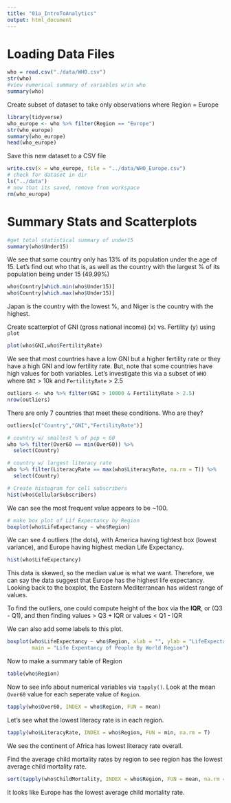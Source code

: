 ```yaml
---
title: "01a_IntroToAnalytics"
output: html_document
---
```


# Loading Data Files
```r
who = read.csv("./data/WHO.csv")
str(who)
#view numerical summary of variables w/in who
summary(who)
```
Create subset of dataset to take only observations where Region = Europe
```r
library(tidyverse)
who_europe <- who %>% filter(Region == "Europe")
str(who_europe)
summary(who_europe)
head(who_europe)
```

Save this new dataset to a CSV file
```r
write.csv(x = who_europe, file = "../data/WHO_Europe.csv")
# check for dataset in dir
ls("../data")
# now that its saved, remove from workspace
rm(who_europe)
```

# Summary Stats and Scatterplots
```r
#get total statistical summary of under15
summary(who$Under15)
```

We see that some country only has 13% of its population under the age of 15. Let's find out who that is, as well as the country with the largest % of its population being under 15 (49.99%)
```r
who$Country[which.min(who$Under15)]
who$Country[which.max(who$Under15)]
```      
Japan is the country with the lowest %, and Niger is the country with the highest.

Create scatterplot of GNI (gross national income) (x) vs. Fertility (y) using `plot` 
```r
plot(who$GNI,who$FertilityRate)
```

We see that most countries have a low GNI but a higher fertility rate or they have a high GNI and low fertility rate. But, note that some countries have high values for both variables. Let's investigate this via a subset of `WHO` where `GNI` > 10k and `FertilityRate` > 2.5
```r
outliers <- who %>% filter(GNI > 10000 & FertilityRate > 2.5)
nrow(outliers)
```

There are only 7 countries that meet these conditions. Who are they?
```r
outliers[c("Country","GNI","FertilityRate")]
```

```r
# country w/ smallest % of pop < 60
who %>% filter(Over60 == min(Over60)) %>%
  select(Country)

# country w/ largest literacy rate
who %>% filter(LiteracyRate == max(who$LiteracyRate, na.rm = T)) %>%
  select(Country)
```

```r
# Create histogram for cell subscribers
hist(who$CellularSubscribers)
```
We can see the most frequent value appears to be ~100.
```r
# make box plot of Lif Expectancy by Region
boxplot(who$LifeExpectancy ~ who$Region)
```
We can see 4 outliers (the dots), with America having tightest box (lowest variance), and Europe having highest median Life Expectancy.
```r
hist(who$LifeExpectancy)
```
This data is skewed, so the median value is what we want. Therefore, we can say the data suggest that Europe has the highest life expectancy. Looking back to the boxplot, the Eastern Mediterranean has widest range of values.

To find the outliers, one could compute height of the box via the **IQR**, or (Q3 - Q1), and then finding values > Q3 + IQR or values < Q1 - IQR

We can also add some labels to this plot.
```r
boxplot(who$LifeExpectancy ~ who$Region, xlab = "", ylab = "LifeExpectancy",
        main = "Life Expentancy of People By World Region")
```

Now to make a summary table of Region
```R
table(who$Region) 
```

Now to see info about numerical variables via `tapply()`. Look at the mean `Over60` value for each seperate value of `Region`.
```r
tapply(who$Over60, INDEX = who$Region, FUN = mean)
```

Let's see what the lowest literacy rate is in each region.
```r
tapply(who$LiteracyRate, INDEX = who$Region, FUN = min, na.rm = T)
```

We see the continent of Africa has lowest literacy rate overall.

Find the average child mortality rates by region to see region has the lowest average child mortality rate.
```r
sort(tapply(who$ChildMortality, INDEX = who$Region, FUN = mean, na.rm = T))
```

It looks like Europe has the lowest average child mortality rate.